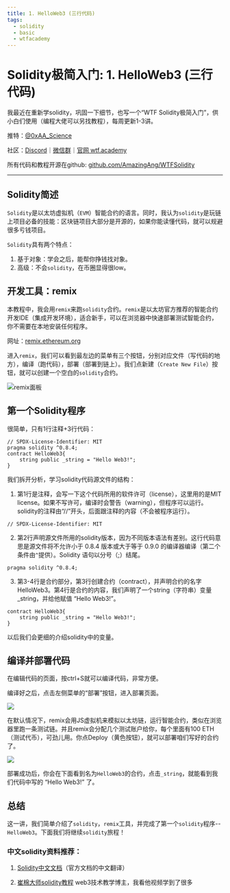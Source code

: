 ```yaml
---
title: 1. HelloWeb3 (三行代码)
tags:
  - solidity
  - basic
  - wtfacademy
---
```



# Solidity极简入门: 1. HelloWeb3 (三行代码)

<QuizProgress courseId={SOLIDITY_COURSE_ID} lessonId={SOLIDITY_BASIC_LESSON_ID_1}></QuizProgress>

我最近在重新学solidity，巩固一下细节，也写一个“WTF Solidity极简入门”，供小白们使用（编程大佬可以另找教程），每周更新1-3讲。

推特：[@0xAA_Science](https://twitter.com/0xAA_Science)

社区：[Discord](https://discord.wtf.academy)｜[微信群](https://docs.google.com/forms/d/e/1FAIpQLSe4KGT8Sh6sJ7hedQRuIYirOoZK_85miz3dw7vA1-YjodgJ-A/viewform?usp=sf_link)｜[官网 wtf.academy](https://wtf.academy)

所有代码和教程开源在github: [github.com/AmazingAng/WTFSolidity](https://github.com/AmazingAng/WTFSolidity)

-----

## Solidity简述
`Solidity`是以太坊虚拟机（`EVM`）智能合约的语言。同时，我认为`solidity`是玩链上项目必备的技能：区块链项目大部分是开源的，如果你能读懂代码，就可以规避很多亏钱项目。

`Solidity`具有两个特点：

1. 基于对象：学会之后，能帮你挣钱找对象。
2. 高级：不会`solidity`，在币圈显得很low。

## 开发工具：remix
本教程中，我会用`remix`来跑`solidity`合约。`remix`是以太坊官方推荐的智能合约开发IDE（集成开发环境），适合新手，可以在浏览器中快速部署测试智能合约，你不需要在本地安装任何程序。

网址：[remix.ethereum.org](https://remix.ethereum.org)

进入`remix`，我们可以看到最左边的菜单有三个按钮，分别对应文件（写代码的地方），编译（跑代码），部署（部署到链上）。我们点新建（`Create New File`）按钮，就可以创建一个空白的`solidity`合约。

![remix面板](./img/1-1.png)

## 第一个Solidity程序
很简单，只有1行注释+3行代码：
```solidity
// SPDX-License-Identifier: MIT
pragma solidity ^0.8.4;
contract HelloWeb3{
    string public _string = "Hello Web3!";
}
```
我们拆开分析，学习solidity代码源文件的结构：
1. 第1行是注释，会写一下这个代码所用的软件许可（license），这里用的是MIT license。如果不写许可，编译时会警告（warning），但程序可以运行。solidity的注释由“//”开头，后面跟注释的内容（不会被程序运行）。
```solidity
// SPDX-License-Identifier: MIT
```
2. 第2行声明源文件所用的solidity版本，因为不同版本语法有差别。这行代码意思是源文件将不允许小于 0.8.4 版本或大于等于 0.9.0 的编译器编译（第二个条件由`^`提供）。Solidity 语句以分号（;）结尾。
```solidity
pragma solidity ^0.8.4;
```
    
3. 第3-4行是合约部分，第3行创建合约（contract），并声明合约的名字 HelloWeb3。第4行是合约的内容，我们声明了一个string（字符串）变量_string，并给他赋值 “Hello Web3!”。
```solidity
contract HelloWeb3{
    string public _string = "Hello Web3!";
}
```
以后我们会更细的介绍solidity中的变量。

## 编译并部署代码
在编辑代码的页面，按ctrl+S就可以编译代码，非常方便。

编译好之后，点击左侧菜单的“部署”按钮，进入部署页面。

![](./img/1-2.png)

在默认情况下，remix会用JS虚拟机来模拟以太坊链，运行智能合约，类似在浏览器里跑一条测试链。并且remix会分配几个测试账户给你，每个里面有100 ETH（测试代币），可劲儿用。你点Deploy（黄色按钮），就可以部署咱们写好的合约了。

![](./img/1-3.png)

部署成功后，你会在下面看到名为`HelloWeb3`的合约，点击`_string`，就能看到我们代码中写的 “Hello Web3!” 了。

## 总结
这一讲，我们简单介绍了`solidity`，`remix`工具，并完成了第一个`solidity`程序--`HelloWeb3`。下面我们将继续`solidity`旅程！

### 中文solidity资料推荐：
1. [Solidity中文文档](https://solidity-cn.readthedocs.io/zh/develop/introduction-to-smart-contracts.html)（官方文档的中文翻译）

2. [崔棉大师solidity教程](https://space.bilibili.com/286084162) web3技术教学博主，我看他视频学到了很多 

<QuizForm courseId={SOLIDITY_COURSE_ID} lessonId={SOLIDITY_BASIC_LESSON_ID_1}></QuizForm>
